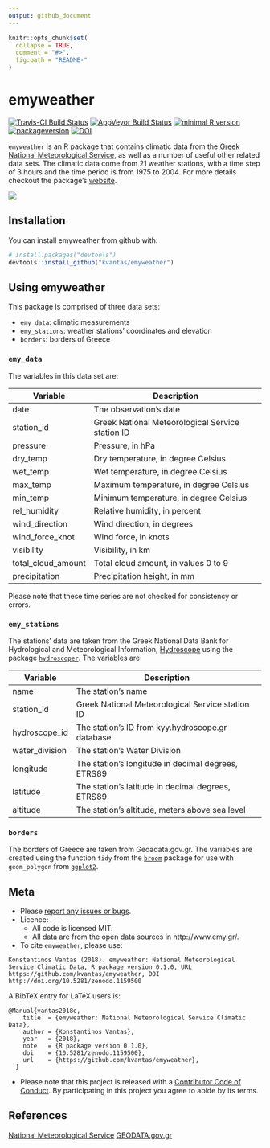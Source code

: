 ```yaml
---
output: github_document
---
```


<!-- README.md is generated from README.Rmd. Please edit that file -->

```r
knitr::opts_chunk$set(
  collapse = TRUE,
  comment = "#>",
  fig.path = "README-"
)
```

# emyweather

[![Travis-CI Build Status](https://travis-ci.org/kvantas/emyweather.svg?branch=master)](https://travis-ci.org/kvantas/emyweather)
[![AppVeyor Build Status](https://ci.appveyor.com/api/projects/status/github/kvantas/emyweather?branch=master&svg=true)](https://ci.appveyor.com/project/kvantas/emyweather)
[![minimal R version](https://img.shields.io/badge/R%3E%3D-3.4.0-6666ff.svg)](https://cran.r-project.org/)
[![packageversion](https://img.shields.io/badge/Package%20version-0.2.0-orange.svg?style=flat-square)](https://github.com/kvantas/emyweather)
[![DOI](https://zenodo.org/badge/DOI/10.5281/zenodo.1159500.svg)](https://doi.org/10.5281/zenodo.1159500)

`emyweather` is an R package that contains climatic data from the [Greek National  Meteorological Service](http://emy.gr), as well as a number of useful other related data  sets. The climatic data come from 21 weather stations, with a time step of 3 hours and the time period is from 1975 to 2004. For more details checkout the package's [website](https://kvantas.github.io/emyweather/).

<img src="https://github.com/kvantas/emyweather/raw/master/man/figures/stations_map.png" align = "center"/>

## Installation

You can install emyweather from github with:

```r
# install.packages("devtools")
devtools::install_github("kvantas/emyweather")
```

## Using emyweather

This package is comprised of three data sets:

 * `emy_data`: climatic measurements
 * `emy_stations`: weather stations' coordinates and elevation
 * `borders`: borders of Greece

### `emy_data`

The variables in this data set are:

| Variable          | Description                                     |
|-------------------|-------------------------------------------------|
|date               |The observation's date                           |
|station_id         |Greek National Meteorological Service station ID |
|pressure           |Pressure, in hPa                                 |
|dry_temp           |Dry temperature, in degree Celsius               |
|wet_temp           |Wet temperature, in degree Celsius               |
|max_temp           |Maximum temperature, in degree Celsius           |
|min_temp           |Minimum temperature, in degree Celsius           |
|rel_humidity       |Relative humidity, in percent                    |
|wind_direction     |Wind direction, in degrees                       |
|wind_force_knot    |Wind force, in knots                             |
|visibility         |Visibility, in km                                |
|total_cloud_amount |Total cloud amount, in values 0 to 9             |
|precipitation      |Precipitation height, in mm                      |

Please note that these time series are not checked for consistency or errors.

### `emy_stations`

The stations' data are taken from the Greek National Data Bank for Hydrological and Meteorological Information, [Hydroscope](http://www.hydroscope.gr/) using the package [`hydroscoper`](https://github.com/ropensci/hydroscoper/blob/master/vignettes/intro_hydroscoper.Rmd). The variables are:

| Variable  | Description                                           |
|---------------|---------------------------------------------------|
| name          |The station's name                                 |
| station_id    |Greek National Meteorological Service station ID   |
| hydroscope_id |The station's ID from kyy.hydroscope.gr database   |
| water_division|The station's Water Division                       |
| longitude     |The station's longitude in decimal degrees, ETRS89 |
| latitude      |The station's latitude in decimal degrees, ETRS89  |
| altitude      |The station's altitude, meters above sea level     |

### `borders`
The borders of Greece are taken from Geoadata.gov.gr.  The variables are created using the function `tidy` from the [`broom`](https://cran.r-project.org/web/packages/broom/index.html) package for use with `geom_polygon` from [`ggplot2`](https://cran.r-project.org/web/packages/ggplot2/).

## Meta

* Please [report any issues or bugs](https://github.com/kvantas/emyweather/issues).
* Licence:
    + All code is licensed MIT.
    + All data are from the open data sources in http://www.emy.gr/.
* To cite `emyweather`, please use:
```
Konstantinos Vantas (2018). emyweather: National Meteorological Service Climatic Data, R package version 0.1.0, URL https://github.com/kvantas/emyweather, DOI http://doi.org/10.5281/zenodo.1159500
```
A BibTeX entry for LaTeX users is:
```
@Manual{vantas2018e,
    title  = {emyweather: National Meteorological Service Climatic Data},
    author = {Konstantinos Vantas},
    year   = {2018},
    note   = {R package version 0.1.0},
    doi    = {10.5281/zenodo.1159500},
    url    = {https://github.com/kvantas/emyweather},
  }
```
* Please note that this project is released with a [Contributor Code of Conduct](/CONDUCT.md). By participating in this project you agree to abide by its terms.

## References
[National Meteorological Service](http://www.emy.gr/)
[GEODATA.gov.gr](http://geodata.gov.gr/)
